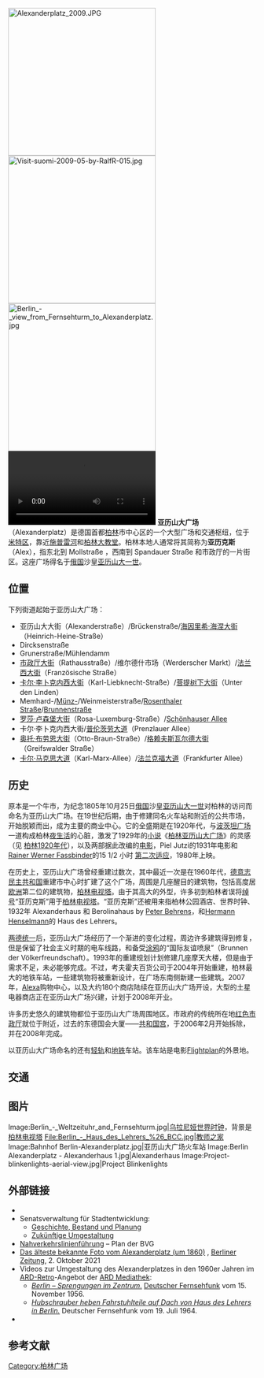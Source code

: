 [[File:Alexanderplatz_2009.JPG|300px]]
[[File:Visit-suomi-2009-05-by-RalfR-015.jpg|300px]]
[[File:Berlin_-_view_from_Fernsehturm_to_Alexanderplatz.jpg|300px]]
[[File:Alexanderplatz_by_the_night_-_ProtoplasmaKid.webm|thumbnail]]
'''亚历山大广场'''（Alexanderplatz）是德国首都[[柏林|柏林]]市中心区的一个大型广场和交通枢纽，位于[[米特区|米特区]]，靠近[[施普雷河|施普雷河]]和[[柏林大教堂|柏林大教堂]]。柏林本地人通常将其简称为'''亚历克斯'''（Alex），指东北到 Mollstraße ，西南到 Spandauer Straße 和市政厅的一片街区。这座广场得名于[[俄国|俄国]]沙皇[[亚历山大一世|亚历山大一世]]。 

==位置==
下列街道起始于亚历山大广场：
* 亚历山大大街（Alexanderstraße）/Brückenstraße/[[海因里希·海涅大街|海因里希·海涅大街]]（Heinrich-Heine-Straße）
* Dircksenstraße
* Grunerstraße/Mühlendamm
* [[市政厅大街|市政厅大街]]（Rathausstraße）/维尔德什市场（Werderscher Markt）/[[法兰西大街|法兰西大街]]（Französische Straße）
* [[卡尔·李卜克内西大街|卡尔·李卜克内西大街]]（Karl-Liebknecht-Straße）/[[菩提树下大街|菩提树下大街]]（Unter den Linden）
* Memhard-/[[Münzstraße|Münz-]]/Weinmeisterstraße/[[Rosenthaler_Straße|Rosenthaler Straße]]/[[Brunnenstraße|Brunnenstraße]]
* [[罗莎·卢森堡大街|罗莎·卢森堡大街]]（Rosa-Luxemburg-Straße）/[[Schönhauser_Allee|Schönhauser Allee]]
* 卡尔·李卜克内西大街/[[普伦茨劳大道|普伦茨劳大道]]（Prenzlauer Allee）
* [[奥托·布劳恩大街|奥托·布劳恩大街]]（Otto-Braun-Straße）/[[格赖夫斯瓦尔德大街|格赖夫斯瓦尔德大街]]（Greifswalder Straße）
* [[卡尔·马克思大道|卡尔·马克思大道]]（Karl-Marx-Allee）/[[法兰克福大道|法兰克福大道]]（Frankfurter Allee）

==历史==
原本是一个牛市，为纪念1805年10月25日[[俄国|俄国]]沙皇[[亚历山大一世_(俄国)|亚历山大一世]]对柏林的访问而命名为亚历山大广场。在19世纪后期，由于修建同名火车站和附近的公共市场，开始脱颖而出，成为主要的商业中心。它的全盛期是在1920年代，与[[波茨坦广场|波茨坦广场]]一道构成柏林[[夜生活|夜生活]]的心脏，激发了1929年的[[小说|小说]]《[[柏林亚历山大广场|柏林亚历山大广场]]》的灵感（见 [[柏林1920年代|柏林1920年代]]），以及两部据此改编的[[电影|电影]]，Piel Jutzi的1931年电影和[[Rainer_Werner_Fassbinder|Rainer Werner Fassbinder]]的15 1/2 小时 [[柏林亚历山大广场（电视）|第二次适应]]，1980年上映。

在历史上，亚历山大广场曾经重建过数次，其中最近一次是在1960年代，[[德意志民主共和国|德意志民主共和国]]重建市中心时扩建了这个广场，周围是几座醒目的建筑物，包括高度居[[欧洲|欧洲]]第二位的建筑物，[[柏林电视塔|柏林电视塔]]。由于其高大的外型，许多初到柏林者误将[[绰号|绰号]]“亚历克斯”用于[[柏林电视塔|柏林电视塔]]。“亚历克斯”还被用来指柏林公园酒店、世界时钟、1932年 Alexanderhaus 和 Berolinahaus by [[Peter_Behrens|Peter Behrens]]，和[[Hermann_Henselmann|Hermann Henselmann]]的 Haus des Lehrers。   

[[两德统一|两德统一]]后，亚历山大广场经历了一个渐进的变化过程，周边许多建筑得到修复，但是保留了社会主义时期的电车线路，和备受[[涂鸦|涂鸦]]的“国际友谊喷泉”（Brunnen der Völkerfreundschaft）。1993年的重建规划计划修建几座摩天大楼，但是由于需求不足，未必能够完成。不过，考夫霍夫百货公司于2004年开始重建，柏林最大的地铁车站，一些建筑物将被重新设计，在广场东南侧新建一些建筑。2007年，[[Alexa|Alexa]]购物中心，以及大约180个商店陆续在亚历山大广场开设，大型的土星电器商店正在亚历山大广场兴建，计划于2008年开业。

许多历史悠久的建筑物都位于亚历山大广场周围地区。市政府的传统所在地[[红色市政厅|红色市政厅]]就位于附近，过去的东德国会大厦——[[共和国宫|共和国宫]]，于2006年2月开始拆除，并在2008年完成。 

以亚历山大广场命名的还有[[柏林亚历山大广场火车站|轻轨]]和[[亚历山大广场（柏林地铁）|地铁]]车站。该车站是电影[[Flightplan|Flightplan]]的外景地。

==交通==
{{main|柏林亚历山大广场站}}

==图片==
<gallery>
Image:Berlin_-_Weltzeituhr_and_Fernsehturm.jpg|[[乌拉尼娅世界时钟|乌拉尼娅世界时钟]]，背景是[[柏林电视塔|柏林电视塔]]
File:Berlin_-_Haus_des_Lehrers_%26_BCC.jpg|[[教师之家|教师之家]]
Image:Bahnhof Berlin-Alexanderplatz.jpg|亚历山大广场火车站
Image:Berlin Alexanderplatz - Alexanderhaus 1.jpg|Alexanderhaus
Image:Project-blinkenlights-aerial-view.jpg|Project Blinkenlights
</gallery>

== 外部链接 ==
{{Commons}}
* {{DNB-Portal|042179866|TEXT=Informationen zum|NAME=Alexanderplatz in Berlin}}
* Senatsverwaltung für Stadtentwicklung:
** [http://stadtentwicklung.berlin.de/planen/staedtebau-projekte/alexanderplatz/ Geschichte, Bestand und Planung] {{Wayback|url=http://stadtentwicklung.berlin.de/planen/staedtebau-projekte/alexanderplatz/ |date=20100227203920 }}
** [http://stadtentwicklung.berlin.de/aktuell/wettbewerbe/ergebnisse/2003/alexanderplatz/ Zukünftige Umgestaltung] {{Wayback|url=http://stadtentwicklung.berlin.de/aktuell/wettbewerbe/ergebnisse/2003/alexanderplatz/ |date=20100325223746 }}
* [http://www.bvg.de/index.php/de/binaries/asset/download/474783/file/1-1 Nahverkehrslinienführung] {{Wayback|url=http://www.bvg.de/index.php/de/binaries/asset/download/474783/file/1-1 |date=20140714194452 }} – Plan der BVG
* [https://www.berliner-zeitung.de/mensch-metropole/sensationsfund-das-aelteste-foto-vom-alexanderplatz-li.185162?pid=true Das älteste bekannte Foto vom Alexanderplatz (um 1860)] {{Wayback|url=https://www.berliner-zeitung.de/mensch-metropole/sensationsfund-das-aelteste-foto-vom-alexanderplatz-li.185162?pid=true |date=20211128174349 }}, [[Berliner_Zeitung|Berliner Zeitung]], 2. Oktober 2021
* Videos zur Umgestaltung des Alexanderplatzes in den 1960er Jahren im [[ARD_Retro|ARD-Retro]]-Angebot der [[ARD_Mediathek|ARD Mediathek]]:
** [https://www.ardmediathek.de/video/aktuelle-kamera/sprengungen-am-alexanderplatz/ard/Y3JpZDovL2hyLW9ubGluZS8xMjMwMzA/ ''Berlin – Sprengungen im Zentrum.''] {{Wayback|url=https://www.ardmediathek.de/video/aktuelle-kamera/sprengungen-am-alexanderplatz/ard/Y3JpZDovL2hyLW9ubGluZS8xMjMwMzA/ |date=20220124105741 }} [[Deutscher_Fernsehfunk|Deutscher Fernsehfunk]] vom 15. November 1956.
** [https://www.ardmediathek.de/video/aktuelle-kamera/fahrstuhlinstallation-per-hubschrauber/ard/Y3JpZDovL2hyLW9ubGluZS8xMTM2MzM/ ''Hubschrauber heben Fahrstuhlteile auf Dach von Haus des Lehrers in Berlin.''] {{Wayback|url=https://www.ardmediathek.de/video/aktuelle-kamera/fahrstuhlinstallation-per-hubschrauber/ard/Y3JpZDovL2hyLW9ubGluZS8xMTM2MzM/ |date=20220124105717 }} Deutscher Fernsehfunk vom 19. Juli 1964.
* {{YouTube |id=n04_g4dS7kQ |titel=Baustart am Alex - geplante Hochhäuser für Berlins Mitte |uploader=[[RBB|RBB]] |upload=2022-02-10 |kommentar=Dokumentation}}

== 参考文献 ==
<references />
{{coord|52|31|18|N|13|24|48|E|display=title|type:landmark_region:DE}}

{{Authority control}}
[[Category:柏林广场|Category:柏林广场]]